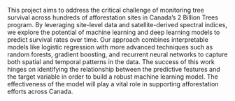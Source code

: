 This project aims to address the critical challenge of monitoring tree survival across hundreds of afforestation sites in Canada’s 2 Billion Trees program. 
By leveraging site-level data and satellite-derived spectral indices, 
we explore the potential of machine learning and deep learning models to predict survival rates over time.
Our approach combines interpretable models like logistic regression with more advanced techniques such as random forests, 
gradient boosting, and recurrent neural networks to capture both spatial and temporal patterns in the data. 
The success of this work hinges on identifying the relationship between the predictive features and the target variable in order to build a robust machine learning model. 
The effectiveness of the model will play a vital role in supporting afforestation efforts across Canada.